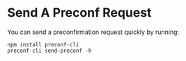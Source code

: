 # Send A Preconf Request 

You can send a preconfirmation request quickly by running:
```
npm install preconf-cli
preconf-cli send-preconf -h
```
